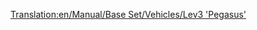 [[Translation:en/Manual/Base Set/Vehicles/Lev3 'Pegasus']]
{{en/Trains|Image=[[File:en/Lev3pegasus.png]]
|Cost=£96,093 ($192,186)
|Speed=480 km/h (300 mph)
|Weight=130 t
|Power=15,000 hp (11,185 kW)
|Annual=£3,571 ($7,142)
|Designed=2035
|Lifespan=20
|Capacity=N/A
|Description=Although it is the second fastest train and the fastest single headed train in the game, it is not that much faster then the Lev2 and Lev4 will most likely be released before you have finished upgrading your fleet to this. So it is normally best to skip this train and wait for the Lev4.
|Real-life=No Real-Life Equivalent has been found for this train. Perhaps in a few years, when MagLev has become a real technology, you could fill in a Third-Generation MagLev engine here.
}}